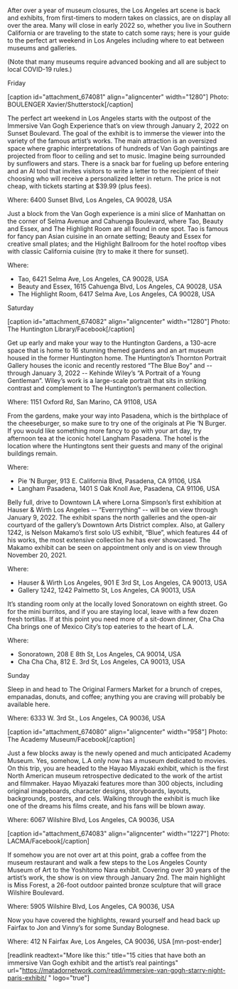After over a year of museum closures, the Los Angeles art scene is back and exhibits, from first-timers to modern takes on classics, are on display all over the area. Many will close in early 2022 so, whether you live in Southern California or are traveling to the state to catch some rays; here is your guide to the perfect art weekend in Los Angeles including where to eat between museums and galleries. 

(Note that many museums require advanced booking and all are subject to local COVID-19 rules.)

Friday

[caption id="attachment_674081" align="aligncenter" width="1280"] Photo: BOULENGER Xavier/Shutterstock[/caption]

The perfect art weekend in Los Angeles starts with the outpost of the Immersive Van Gogh Experience that’s on view through January 2, 2022 on Sunset Boulevard. The goal of the exhibit is to immerse the viewer into the variety of the famous artist’s works. The main attraction is an oversized space where graphic interpretations of hundreds of Van Gogh paintings are projected from floor to ceiling and set to music. Imagine being surrounded by sunflowers and stars. There is a snack bar for fueling up before entering and an AI tool that invites visitors to write a letter to the recipient of their choosing who will receive a personalized letter in return. The price is not cheap, with tickets starting at $39.99 (plus fees).

Where: 6400 Sunset Blvd, Los Angeles, CA 90028, USA

Just a block from the Van Gogh experience is a mini slice of Manhattan on the corner of Selma Avenue and Cahuenga Boulevard, where Tao, Beauty and Essex, and The Highlight Room are all found in one spot. Tao is famous for fancy pan Asian cuisine in an ornate setting;  Beauty and Essex for creative small plates; and the Highlight Ballroom for the hotel rooftop vibes with classic California cuisine (try to make it there for sunset). 

Where: 
- Tao, 6421 Selma Ave, Los Angeles, CA 90028, USA
- Beauty and Essex, 1615 Cahuenga Blvd, Los Angeles, CA 90028, USA
- The Highlight Room, 6417 Selma Ave, Los Angeles, CA 90028, USA

Saturday

[caption id="attachment_674082" align="aligncenter" width="1280"] Photo: The Huntington Library/Facebook[/caption]

Get up early and make your way to the Huntington Gardens, a 130-acre space that is home to 16 stunning themed gardens and an art museum housed in the former Huntington home. The Huntington’s Thornton Portrait Gallery houses the iconic and recently restored “The Blue Boy” and  -- through January 3, 2022 --  Kehinde Wiley’s “A Portrait of a Young Gentleman”. Wiley’s work is a large-scale portrait that sits in striking contrast and complement to The Huntington’s permanent collection. 

Where: 1151 Oxford Rd, San Marino, CA 91108, USA

From the gardens, make your way into Pasadena, which is the birthplace of the cheeseburger, so make sure to try one of the originals at Pie ‘N Burger. If you would like something more fancy to go with your art day, try afternoon tea at the iconic hotel Langham Pasadena. The hotel is the location where the Huntingtons sent their guests and many of the original buildings remain. 

Where:
- Pie ‘N Burger, 913 E. California Blvd, Pasadena, CA 91106, USA
- Langham Pasadena, 1401 S Oak Knoll Ave, Pasadena, CA 91106, USA

Belly full, drive to Downtown LA where Lorna Simpson’s first exhibition at Hauser & Wirth Los Angeles -- “Everrrything” -- will be on view through January 9, 2022. The exhibit spans the north galleries and the open-air courtyard of the gallery’s Downtown Arts District complex. Also, at Gallery 1242, is Nelson Makamo’s first solo US exhibit, “Blue”, which features 44 of his works, the most extensive collection he has ever showcased. The Makamo exhibit can be seen on appointment only and is on view through November 20, 2021.

Where:
- Hauser & Wirth Los Angeles, 901 E 3rd St, Los Angeles, CA 90013, USA
- Gallery 1242, 1242 Palmetto St, Los Angeles, CA 90013, USA

It’s standing room only at the locally loved Sonoratown on eighth street. Go for the mini burritos, and if you are staying local, leave with a few dozen fresh tortillas. If at this point you need more of a sit-down dinner, Cha Cha Cha brings one of Mexico City’s top eateries to the heart of L.A. 

Where:
- Sonoratown, 208 E 8th St, Los Angeles, CA 90014, USA
- Cha Cha Cha, 812 E. 3rd St, Los Angeles, CA 90013, USA

Sunday

Sleep in and head to The Original Farmers Market for a brunch of crepes, empanadas, donuts, and coffee; anything you are craving will probably be available here. 

Where: 6333 W. 3rd St., Los Angeles, CA 90036, USA

[caption id="attachment_674080" align="aligncenter" width="958"] Photo: The Academy Museum/Facebook[/caption]

Just a few blocks away is the newly opened and much anticipated Academy Museum. Yes, somehow, L.A only now has a museum dedicated to movies. On this trip, you are headed to the Hayao Miyazaki exhibit, which is the first North American museum retrospective dedicated to the work of the artist and filmmaker. Hayao Miyazaki features more than 300 objects, including original imageboards, character designs, storyboards, layouts, backgrounds, posters, and cels. Walking through the exhibit is much like one of the dreams his films create, and his fans will be blown away. 

Where: 6067 Wilshire Blvd, Los Angeles, CA 90036, USA

[caption id="attachment_674083" align="aligncenter" width="1227"] Photo: LACMA/Facebook[/caption]

If somehow you are not over art at this point, grab a coffee from the museum restaurant and walk a few steps to the Los Angeles County Museum of Art to the Yoshitomo Nara exhibit. Covering over 30 years of the artist’s work, the show is on view through January 2nd. The main highlight is Miss Forest, a 26-foot outdoor painted bronze sculpture that will grace Wilshire Boulevard.

Where: 5905 Wilshire Blvd, Los Angeles, CA 90036, USA

Now you have covered the highlights, reward yourself and head back up Fairfax to Jon and Vinny’s for some Sunday Bolognese. 

​​Where: 412 N Fairfax Ave, Los Angeles, CA 90036, USA [mn-post-ender]

[readlink readtext="More like this:" title="15 cities that have both an immersive Van Gogh exhibit and the artist’s real paintings"  url="https://matadornetwork.com/read/immersive-van-gogh-starry-night-paris-exhibit/ " logo="true"]

